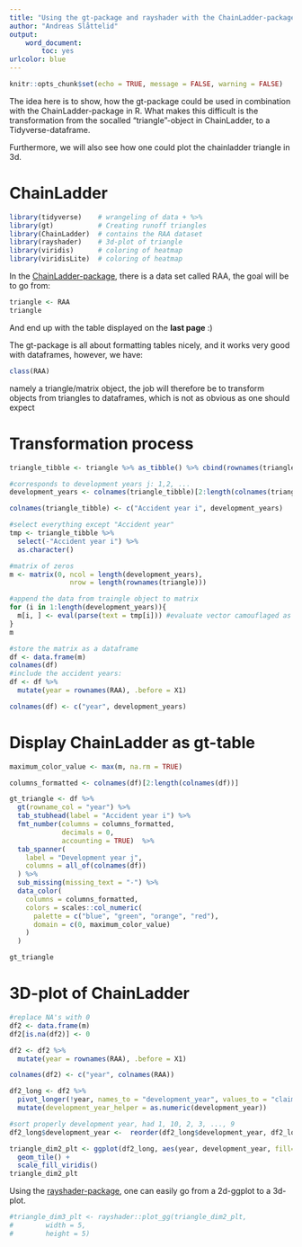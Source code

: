 ```yaml
---
title: "Using the gt-package and rayshader with the ChainLadder-package"
author: "Andreas Slåttelid"
output: 
    word_document:
        toc: yes
urlcolor: blue
---
```



```r
knitr::opts_chunk$set(echo = TRUE, message = FALSE, warning = FALSE)
```
The idea here is to show, how the gt-package could be used in combination with the ChainLadder-package in R. What makes this difficult is the transformation from the socalled "triangle"-object in ChainLadder, to a Tidyverse-dataframe.

Furthermore, we will also see how one could plot the chainladder triangle in 3d.

\newpage
# ChainLadder
```r
library(tidyverse)    # wrangeling of data + %>%
library(gt)           # Creating runoff triangles
library(ChainLadder)  # contains the RAA dataset
library(rayshader)    # 3d-plot of triangle
library(viridis)      # coloring of heatmap
library(viridisLite)  # coloring of heatmap
```  

In the [ChainLadder-package](https://cran.r-project.org/web/packages/ChainLadder/vignettes/ChainLadder.html), there is a data set called RAA, the goal will be to go from:

```r
triangle <- RAA
triangle
```

And end up with the table displayed on the **last page** :)


The gt-package is all about formatting tables nicely, and it works very good with dataframes, however, we have:
```r
class(RAA)
```
namely a triangle/matrix object, the job will therefore be to transform objects from triangles to dataframes, which is not as obvious as one should expect

\newpage
# Transformation process

```r
triangle_tibble <- triangle %>% as_tibble() %>% cbind(rownames(triangle), .)

#corresponds to development years j: 1,2, ...
development_years <- colnames(triangle_tibble)[2:length(colnames(triangle_tibble))]

colnames(triangle_tibble) <- c("Accident year i", development_years)

#select everything except "Accident year"
tmp <- triangle_tibble %>% 
  select(-"Accident year i") %>% 
  as.character()

#matrix of zeros
m <- matrix(0, ncol = length(development_years), 
               nrow = length(rownames(triangle)))

#append the data from traingle object to matrix
for (i in 1:length(development_years)){
  m[i, ] <- eval(parse(text = tmp[i])) #evaluate vector camouflaged as character.
}
m
```
```r
#store the matrix as a dataframe
df <- data.frame(m)
colnames(df)
#include the accident years:
df <- df %>% 
  mutate(year = rownames(RAA), .before = X1)

colnames(df) <- c("year", development_years)
```

\newpage 
# Display ChainLadder as gt-table

```r
maximum_color_value <- max(m, na.rm = TRUE)

columns_formatted <- colnames(df)[2:length(colnames(df))]

gt_triangle <- df %>% 
  gt(rowname_col = "year") %>% 
  tab_stubhead(label = "Accident year i") %>% 
  fmt_number(columns = columns_formatted, 
             decimals = 0,
             accounting = TRUE)  %>% 
  tab_spanner(
    label = "Development year j",
    columns = all_of(colnames(df))
  ) %>% 
  sub_missing(missing_text = "-") %>% 
  data_color(
    columns = columns_formatted,
    colors = scales::col_numeric(
      palette = c("blue", "green", "orange", "red"),
      domain = c(0, maximum_color_value)
    )
  )

gt_triangle
```


\newpage 
# 3D-plot of ChainLadder 

```r
#replace NA's with 0
df2 <- data.frame(m)
df2[is.na(df2)] <- 0

df2 <- df2 %>% 
  mutate(year = rownames(RAA), .before = X1)

colnames(df2) <- c("year", colnames(RAA))
```




```r
df2_long <- df2 %>%
  pivot_longer(!year, names_to = "development_year", values_to = "claims") %>% 
  mutate(development_year_helper = as.numeric(development_year))

#sort properly development year, had 1, 10, 2, 3, ..., 9
df2_long$development_year <-  reorder(df2_long$development_year, df2_long$development_year_helper)

triangle_dim2_plt <- ggplot(df2_long, aes(year, development_year, fill= claims)) +
  geom_tile() + 
  scale_fill_viridis()
triangle_dim2_plt
```

\newpage 

Using the [rayshader-package](https://www.rayshader.com/reference/plot_gg.html#examples), one can easily go from a 2d-ggplot to a 3d-plot. 

```r
#triangle_dim3_plt <- rayshader::plot_gg(triangle_dim2_plt,
#        width = 5, 
#        height = 5)
```

